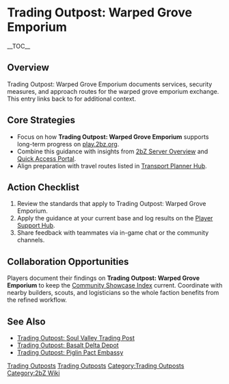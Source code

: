 {{Short description|Trading Outpost: Warped Grove Emporium documents services, security measures, and approach routes for the warped grove emporium exchange}}
= Trading Outpost: Warped Grove Emporium =
{{2bZ Navbox}}
__TOC__

== Overview ==
Trading Outpost: Warped Grove Emporium documents services, security measures, and approach
routes for the warped grove emporium exchange. This entry links back to [[Category:Trading
Outposts|Trading Outposts]] for additional context.

== Core Strategies ==
* Focus on how '''Trading Outpost: Warped Grove Emporium''' supports long-term progress on [[play.2bz.org]].
* Combine this guidance with insights from [[2bZ Server Overview]] and [[Quick Access Portal]].
* Align preparation with travel routes listed in [[Transport Planner Hub]].

== Action Checklist ==
# Review the [[Category:Trading Outposts|Trading Outposts]] standards that apply to Trading Outpost: Warped Grove Emporium.
# Apply the guidance at your current base and log results on the [[Player Support Hub]].
# Share feedback with teammates via in-game chat or the community channels.

== Collaboration Opportunities ==
Players document their findings on '''Trading Outpost: Warped Grove Emporium''' to keep
the [[Community Showcase Index]] current. Coordinate with nearby builders, scouts, and
logisticians so the whole faction benefits from the refined workflow.

== See Also ==
* [[Trading Outpost: Soul Valley Trading Post]]
* [[Trading Outpost: Basalt Delta Depot]]
* [[Trading Outpost: Piglin Pact Embassy]]

[[Category:Trading Outposts]]
[[Category:2bZ Wiki]]
